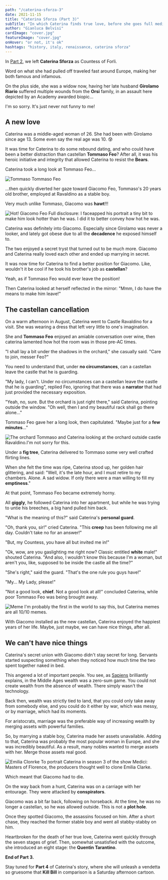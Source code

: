 ```yaml
---
path: "/caterina-sforza-3"
date: 2021-11-15
title: "Caterina Sforza (Part 3)"
subTitle: "In which Caterina finds true love, before she goes full medieval"
author: "Gianluca Belvisi"
cardImage: "cover.jpg"
featureImage: "cover.jpg"
onHover: "or not, it's ok"
hashtags: "history, italy, renaissance, caterina sforza"
---
```


In [Part 2](/caterina-sforza-2), we left **Caterina Sforza** as Countess of Forli.

Word on what she had pulled off traveled fast around Europe, making her both famous and infamous.

On the plus side, she was a widow now, having her late husband **Girolamo Riario** suffered multiple wounds from the **Orsi** family, in an assault here depicted by an Academy awarded biopic...

<YouTube source="LoebZZ8K5N0?start=45"/>
<FigureLabel>I'm so sorry. It's just never not funny to me!</FigureLabel>

## A new love

Caterina was a middle-aged woman of 26. She had been with Girolamo since age 13. Some even say the real age was 10. 😰

It was time for Caterina to do some rebound dating, and who could have been a better distraction than castellan **Tommaso Feo**? After all, it was his heroic initiative and integrity that allowed Caterina to resist the **Bears**.

Caterina took a long look at Tommaso Feo...

![Tommaso](tommaso2.png)
<FigureLabel>Tommaso Feo</FigureLabel>

...then quickly diverted her gaze toward Giacomo Feo, Tommaso's 20 years old brother, employed at Ravaldino as a stable boy.

Very much unlike Tommaso, Giacomo was **hawt**!!!

![Hot!](giacomo.jpg)
<FigureLabel>Giacomo Feo
    <NewLine/>
    Full disclosure: I faceapped his portrait a tiny bit to make him look hotter than he was.
    <NewLine/>
    I did it to better convey how hot he was.
</FigureLabel>

Caterina was definitely into Giacomo. Especially since Girolamo was never a looker, and lately got obese due to all the **decadence** he exposed himself to.

The two enjoyed a secret tryst that turned out to be much more. Giacomo and Caterina really loved each other and ended up marrying in secret.

It was now time for Caterina to find a better position for Giacomo. Like, wouldn't it be cool if he took his brother's job as **castellan**?

Yeah, as if Tommaso Feo would ever leave the position!

Then Caterina looked at herself reflected in the mirror: "Mmm, I do have the means to make him leave!"

## The castellan cancellation

On a warm afternoon in August, Caterina went to Castle Ravaldino for a visit. She was wearing a dress that left very little to one's imagination.

She and **Tommaso Feo** enjoyed an amiable conversation over wine, then caterina lamented how hot the room was in those pre-AC times.

"I shall lay a bit under the shadows in the orchard," she casually said. "Care to join, messer Feo?"

You need to understand that, under **no circumstances**, can a castellan leave the castle that he is guarding.

"My lady, I can't. Under no circumstances can a castellan leave the castle that he is guarding", replied Feo, ignoring that there was a **narrator** that had just provided the necessary exposition.

"Yeah, no, sure. But the orchard is just right there," said Caterina, pointing outside the window. "Oh well, then I and my beautiful rack shall go there alone..."

Tommaso Feo gave her a long look, then capitulated. "Maybe just for a **few minutes**..."

![The orchard](orchard2.jpg)
<FigureLabel>Tommaso and Caterina looking at the orchard outside castle Ravaldino.<NewLine/>I'm not sorry for this.</FigureLabel>

Under a **fig tree**, Caterina delivered to Tommaso some very well crafted flirting lines.

When she felt the time was ripe, Caterina stood up, her golden hair glittering, and said: "Well, it's the late hour, and I must retire to my chambers. Alone. A sad widow. If only there were a man willing to fill my **emptiness**."

At that point, Tommaso Feo became extremely horny.

All **giggly**, he followed Caterina into her apartment, but while he was trying to untie his breeches, a big hand pulled him back.

"What is the meaning of this?" said Caterina's **personal guard**.

"Oh, thank you, sir!" cried Caterina. "This **creep** has been following me all day. Couldn't take no for an answer!"

"But, my Countess, you have all but invited me in!"

"Ok, wow, are you gaslighting me right now? Classic entitled **white** male!" shouted Caterina. "And also, I wouldn't know this because I'm a woman, but aren't you, like, supposed to be inside the castle all the time?"

"She's right," said the guard. "That's the one rule you guys have!"

"My... My Lady, please!"

"Not a good look, **chief**. Not a good look at all!" concluded Caterina, while poor Tommaso Feo was being brought away.

![Meme](meme.png)
<FigureLabel>I'm probably the first in the world to say this, but Caterina memes are all 10/10 memes.</FigureLabel>

With Giacomo installed as the new castellan, Caterina enjoyed the happiest years of her life. Maybe, just maybe, we can have nice things, after all.

## We can't have nice things

Caterina's secret union with Giacomo didn't stay secret for long. Servants started suspecting something when they noticed how much time the two spent together naked in bed.

This angered a lot of important people. You see, as [Sapiens](https://www.bookdepository.com/Sapiens-Yuval-Noah-Harari/9780099590088) brilliantly explains, in the Middle Ages wealth was a zero-sum game. You could not create wealth from the absence of wealth. There simply wasn't the technology.

Back then, wealth was strictly tied to land, that you could only take away from somebody else, and you could do it either by war, which was messy, or by marriage, which had its moments.

For aristocrats, marriage was the preferable way of increasing wealth by merging assets with powerful families.

So, by marrying a stable boy, Caterina made her assets unavailable. Adding to that, Caterina was probably the most popular woman in Europe, and she was incredibly beautiful. As a result, many nobles wanted to merge assets with her. Merge those assets real good.

![Emilia Clonrke](medici.jpg)
<FigureLabel>To portrait Caterina in season 3 of the show Medici: Masters of Florence, the producers thought well to clone Emilia Clarke.</FigureLabel>

Which meant that Giacomo had to die.

On the way back from a hunt, Caterina was on a carriage with her entourage. They were attacked by **conspirators**.

Giacomo was a bit far back, following on horseback. At the time, he was no longer a castellan, so he was allowed outside. This is not a **plot hole**.

Once they spotted Giacomo, the assassins focused on him. After a short chase, they reached the former stable boy and went all stabby-stabby on him.

Heartbroken for the death of her true love, Caterina went quickly through the seven stages of grief. Then, somewhat unsatisfied with the outcome, she introduced an eight stage: the **Quentin Tarantino**.

**End of Part 3.**

Stay tuned for **Part 4** of Caterina's story, where she will unleash a vendetta so gruesome that **Kill Bill** in comparison is a Saturday afternoon cartoon.
